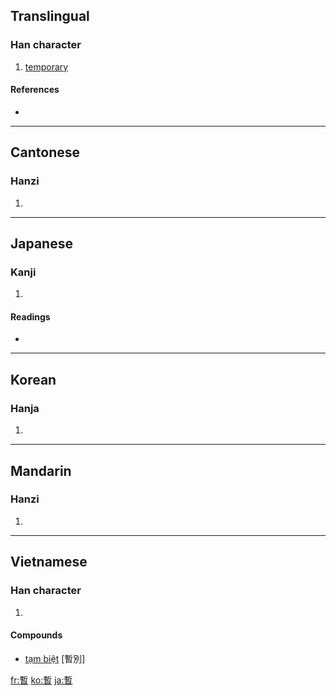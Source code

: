 {{also|暂}}
==Translingual==

===Han character===
{{Han char|rn=72|rad=日|as=11|sn=15|four=5260<sub>2</sub>|canj=十中日 (JLA)}}

# [[temporary]]

====References====
* {{Han ref|kx=0499.150|dkj=14120|dj=0868.200|hdz=21533.030|uh=66AB|ud=26283|bh=BCC8|bd=48328}}

----

==Cantonese==

===Hanzi===
{{yue-hanzi|jyut=|y=jaam6|sim=暂}}

# {{defn|Cantonese}}

----

==Japanese==

===Kanji===
{{ja-kanji|grade=c|rs=日11}}

# {{defn|Japanese}}

====Readings====
* {{ja-readings|on=[[ざん]] (zan)|kun=[[しばらく]] (shibaraku)}}

----

==Korean==

===Hanja===
{{ko-hanja|hangeul=잠|eumhun=|rv=jam|mr=cham|y=cam}}

# {{defn|Korean}}

----

==Mandarin==

===Hanzi===
{{cmn-hanzi|sim=暂|pin=[[zàn]] ([[zan4]])|wg=tsan<sup>4</sup>}}

# {{defn|Mandarin}}

----

==Vietnamese==

===Han character===
{{vi-hantu|tạm}}

# {{defn|Vietnamese}}

====Compounds====
* [[tạm biệt]] [暫別]

[[fr:暫]]
[[ko:暫]]
[[ja:暫]]